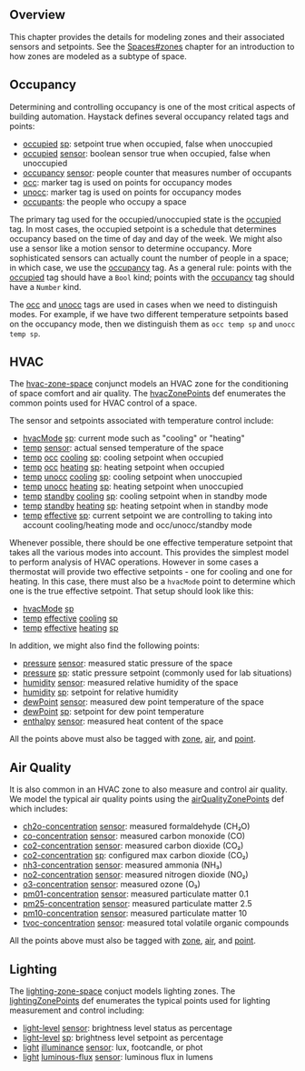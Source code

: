 ## <a name="overview"></a>Overview

This chapter provides the details for modeling zones and their associated sensors and setpoints.  See the [Spaces#zones](Spaces#zones) chapter for an introduction to how zones are modeled as a subtype of space.

## <a name="occupancy"></a>Occupancy

Determining and controlling occupancy is one of the most critical aspects of building automation.  Haystack defines several occupancy related tags and points:

* [occupied](occupied) [sp](sp): setpoint true when occupied, false when unoccupied
* [occupied](occupied) [sensor](sensor): boolean sensor true when occupied, false when unoccupied
* [occupancy](occupancy) [sensor](sensor): people counter that measures number of occupants
* [occ](occ): marker tag is used on points for occupancy modes
* [unocc](unocc): marker tag is used on points for occupancy modes
* [occupants](occupants): the people who occupy a space


The primary tag used for the occupied/unoccupied state is the [occupied](occupied) tag. In most cases, the occupied setpoint is a schedule that determines occupancy based on the time of day and day of the week.  We might also use a sensor like a motion sensor to determine occupancy. More sophisticated sensors can actually count the number of people in a space; in which case, we use the [occupancy](occupancy) tag.  As a general rule: points with the [occupied](occupied) tag should have a `Bool` kind; points with the [occupancy](occupancy) tag should have a `Number` kind.

The [occ](occ) and [unocc](unocc) tags are used in cases when we need to distinguish modes.  For example, if we have two different temperature setpoints based on the occupancy mode, then we distinguish them as `occ temp sp` and `unocc temp sp`.

## <a name="hvac"></a>HVAC

The [hvac-zone-space](hvac-zone-space) conjunct models an HVAC zone for the conditioning of space comfort and air quality.  The [hvacZonePoints](hvacZonePoints) def enumerates the common points used for HVAC control of a space.

The sensor and setpoints associated with temperature control include:

* [hvacMode](hvacMode) [sp](sp): current mode such as "cooling" or "heating"
* [temp](temp) [sensor](sensor): actual sensed temperature of the space
* [temp](temp) [occ](occ) [cooling](cooling) [sp](sp): cooling setpoint when occupied
* [temp](temp) [occ](occ) [heating](heating) [sp](sp): heating setpoint when occupied
* [temp](temp) [unocc](unocc) [cooling](cooling) [sp](sp): cooling setpoint when unoccupied
* [temp](temp) [unocc](unocc) [heating](heating) [sp](sp): heating setpoint when unoccupied
* [temp](temp) [standby](standby) [cooling](cooling) [sp](sp): cooling setpoint when in standby mode
* [temp](temp) [standby](standby) [heating](heating) [sp](sp): heating setpoint when in standby mode
* [temp](temp) [effective](effective) [sp](sp): current setpoint we are controlling to taking into account cooling/heating mode and occ/unocc/standby mode


Whenever possible, there should be one effective temperature setpoint that takes all the various modes into account.  This provides the simplest model to perform analysis of HVAC operations.  However in some cases a thermostat will provide two effective setpoints - one for cooling and one for heating.  In this case, there must also be a `hvacMode` point to determine which one is the true effective setpoint.  That setup should look like this:

* [hvacMode](hvacMode) [sp](sp)
* [temp](temp) [effective](effective) [cooling](cooling) [sp](sp)
* [temp](temp) [effective](effective) [heating](heating) [sp](sp)


In addition, we might also find the following points:

* [pressure](pressure) [sensor](sensor): measured static pressure of the space
* [pressure](pressure) [sp](sp): static pressure setpoint (commonly used for lab situations)
* [humidity](humidity) [sensor](sensor): measured relative humidity of the space
* [humidity](humidity) [sp](sp): setpoint for relative humidity
* [dewPoint](dewPoint) [sensor](sensor): measured dew point temperature of the space
* [dewPoint](dewPoint) [sp](sp): setpoint for dew point temperature
* [enthalpy](enthalpy) [sensor](sensor): measured heat content of the space


All the points above must also be tagged with [zone](zone), [air](air), and [point](point).

## <a name="airQuality"></a>Air Quality

It is also common in an HVAC zone to also measure and control air quality. We model the typical air quality points using the [airQualityZonePoints](airQualityZonePoints) def which includes:

* [ch2o-concentration](ch2o-concentration) [sensor](sensor): measured formaldehyde (CH₂O)
* [co-concentration](co-concentration) [sensor](sensor): measured carbon monoxide (CO)
* [co2-concentration](co2-concentration) [sensor](sensor): measured carbon dioxide (CO₂)
* [co2-concentration](co2-concentration) [sp](sp): configured max carbon dioxide (CO₂)
* [nh3-concentration](nh3-concentration) [sensor](sensor): measured ammonia (NH₃)
* [no2-concentration](no2-concentration) [sensor](sensor): measured nitrogen dioxide (NO₂)
* [o3-concentration](o3-concentration) [sensor](sensor): measured ozone (O₃)
* [pm01-concentration](pm01-concentration) [sensor](sensor): measured particulate matter 0.1
* [pm25-concentration](pm25-concentration) [sensor](sensor): measured particulate matter 2.5
* [pm10-concentration](pm10-concentration) [sensor](sensor): measured particulate matter 10
* [tvoc-concentration](tvoc-concentration) [sensor](sensor): measured total volatile organic compounds


All the points above must also be tagged with [zone](zone), [air](air), and [point](point).

## <a name="lighting"></a>Lighting

The [lighting-zone-space](lighting-zone-space) conjuct models lighting zones.  The [lightingZonePoints](lightingZonePoints) def enumerates the typical points used for lighting measurement and control including:

* [light-level](light-level) [sensor](sensor): brightness level status as percentage
* [light-level](light-level) [sp](sp): brightness level setpoint as percentage
* [light](light) [illuminance](illuminance) [sensor](sensor): lux, footcandle, or phot
* [light](light) [luminous-flux](luminous-flux) [sensor](sensor): luminous flux in lumens


